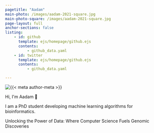 ```yaml
---
pagetitle: "Aadam"
main-photo: /images/aadam-2021-square.jpg
main-photo-square: /images/aadam-2021-square.jpg
page-layout: full
anchor-sections: false
listing:
    - id: github
      template: ejs/homepage/github.ejs
      contents:
          - github_data.yaml
    - id: twitter
      template: ejs/homepage/github.ejs
      contents:
          - github_data.yaml

---
```


```{=html}
<div class="card-container">
    <div class="profile-card">
        <div class="grid">
            <div class="img-container">
                <img
                    src="/images/image_animated.svg"
                    alt="{{< meta author-meta >}}"
                />
            </div>
            <div class="bio-container">
                <p class="greeting">
                Hi, I'm Aadam <span style="white-space: nowrap;">👋</span>
                </p>
                <p class="tagline">
                I am a PhD student developing machine learning algorithms for bioinformatics.
                </p>
                <p class="mission">
                Unlocking the Power of Data: Where Computer Science Fuels Genomic Discoveries
                </p>
        </div>
        </div>
    </div>
</div>
```

::: {.grid .my-4}


::: {.g-col-12 .g-col-md-6 .mb-4}

::: {#github}
:::

:::

::: {.g-col-12 .g-col-md-6 .mb-4}

::: {#twitter}
:::

:::

:::